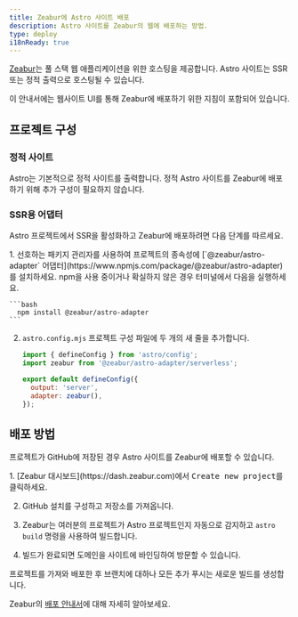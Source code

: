 ```yaml
---
title: Zeabur에 Astro 사이트 배포
description: Astro 사이트를 Zeabur의 웹에 배포하는 방법.
type: deploy
i18nReady: true
---
```


[Zeabur](https://zeabur.com)는 풀 스택 웹 애플리케이션을 위한 호스팅을 제공합니다. Astro 사이트는 SSR 또는 정적 출력으로 호스팅될 수 있습니다.

이 안내서에는 웹사이트 UI를 통해 Zeabur에 배포하기 위한 지침이 포함되어 있습니다.

## 프로젝트 구성

### 정적 사이트

Astro는 기본적으로 정적 사이트를 출력합니다. 정적 Astro 사이트를 Zeabur에 배포하기 위해 추가 구성이 필요하지 않습니다.

### SSR용 어댑터

Astro 프로젝트에서 SSR을 활성화하고 Zeabur에 배포하려면 다음 단계를 따르세요.

<Steps>
1. 선호하는 패키지 관리자를 사용하여 프로젝트의 종속성에 [`@zeabur/astro-adapter` 어댑터](https://www.npmjs.com/package/@zeabur/astro-adapter)를 설치하세요. npm을 사용 중이거나 확실하지 않은 경우 터미널에서 다음을 실행하세요.

    ```bash
      npm install @zeabur/astro-adapter
    ```

2. `astro.config.mjs` 프로젝트 구성 파일에 두 개의 새 줄을 추가합니다.

    ```js title="astro.config.mjs" ins={2, 5-6}
    import { defineConfig } from 'astro/config';
    import zeabur from '@zeabur/astro-adapter/serverless';

    export default defineConfig({
      output: 'server',
      adapter: zeabur(),
    });
    ```
</Steps>

## 배포 방법

프로젝트가 GitHub에 저장된 경우 Astro 사이트를 Zeabur에 배포할 수 있습니다.

<Steps>
1. [Zeabur 대시보드](https://dash.zeabur.com)에서 <kbd>Create new project</kbd>를 클릭하세요.

2. GitHub 설치를 구성하고 저장소를 가져옵니다.

3. Zeabur는 여러분의 프로젝트가 Astro 프로젝트인지 자동으로 감지하고 `astro build` 명령을 사용하여 빌드합니다.

4. 빌드가 완료되면 도메인을 사이트에 바인딩하여 방문할 수 있습니다.
</Steps>

프로젝트를 가져와 배포한 후 브랜치에 대하나 모든 추가 푸시는 새로운 빌드를 생성합니다.

Zeabur의 [배포 안내서](https://zeabur.com/docs/get-started/)에 대해 자세히 알아보세요.